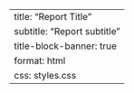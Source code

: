 ---
title: "Report Title"
subtitle: "Report subtitle"
title-block-banner: true
format: html
css: styles.css
---
